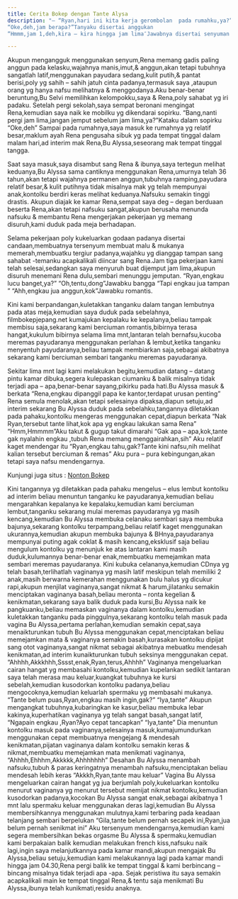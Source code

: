 ```yaml
---
title: Cerita Bokep dengan Tante Alysa
description: "– “Ryan,hari ini kita kerja gerombolan  pada rumahku,ya?”Rena tiba ke arahku
“Oke,deh,jam berapa?”Tanyaku disertai anggukan
“Hmmm,jam 1,deh,kira – kira hingga jam lima″Jawabnya disertai senyuman manis"

---
```


Akupun mengangguk menggunakan senyum,Rena memang gadis paling anggun pada kelasku,wajahnya manis,imut,& anggun,akan tetapi tubuhnya sangatlah latif,menggunakan payudara sedang,kulit putih,& pantat berisi,poly yg sahih – sahih jatuh cinta padanya,termasuk saya ,ataupun orang yg hanya nafsu melihatnya & menggodanya.Aku benar-benar beruntung,Bu Selvi memilihkan kelompokku,saya  & Rena,poly sahabat yg iri padaku.
Setelah pergi sekolah,saya  sempat beronani mengingat Rena,kemudian saya  naik ke mobilku yg dikendarai sopirku.
“Bang,nanti pergi jam lima,jangan jemput sebelum jam lima,ya?”Kataku dalam sopirku
“Oke,deh”
Sampai pada rumahnya,saya  masuk ke rumahnya yg relatif besar,maklum ayah Rena pengusaha sibuk yg pada tempat tinggal   dalam malam hari,ad interim mak   Rena,Bu Alyssa,seseorang mak   tempat tinggal   tangga.

Saat saya  masuk,saya  disambut sang Rena & ibunya,saya  tertegun melihat keduanya,Bu Alyssa sama cantiknya menggunakan Rena,umurnya telah 36 tahun,akan tetapi wajahnya permanen anggun,tubuhnya ramping,payudara relatif besar,& kulit putihnya tidak misalnya mak   yg telah mempunyai anak,kontolku berdiri keras melihat keduanya.Nafsuku semakin tinggi drastis.
Akupun diajak ke kamar Rena,sempat saya  deg – degan berduaan beserta Rena,akan tetapi nafsuku sangat,akupun berusaha menunda nafsuku & membantu Rena mengerjakan pekerjaan yg memang disuruh,kami duduk pada meja berhadapan.

Selama pekerjaan poly kukeluarkan godaan padanya disertai candaan,membuatnya tersenyum membuat malu & mukanya memerah,membuatku tergiur padanya,wajahku yg dianggap tampan  sang sahabat -temanku acapkalikali diincar sang Rena.Jam tiga pekerjaan kami telah selesai,sedangkan saya  menyuruh buat dijemput jam lima,akupun disuruh menemani Rena dulu,sembari menunggu jemputan.
“Ryan,engkau  lucu banget,ya?”
“Oh,tentu,dong”Jawabku bangga
“Tapi engkau  jua tampan ”
“Ahh,engkau  jua anggun,kok”Jawabku romantis.

Kini kami berpandangan,kuletakkan tanganku dalam tangan lembutnya pada atas meja,kemudian saya  duduk pada sebelahnya, filmbokepjepang.net kumajukan kepalaku ke kepalanya,beliau tampak membisu saja,sekarang   kami berciuman romantis,bibirnya terasa hangat,kukulum bibirnya selama lima mnt,lantaran telah bernafsu,kucoba meremas payudaranya menggunakan perlahan & lembut,ketika tanganku menyentuh payudaranya,beliau tampak membiarkan saja,sebagai akibatnya sekarang   kami berciuman sembari tanganku meremas payudaranya.

Sekitar lima mnt lagi kami melakukan begitu,kemudian datang – datang pintu kamar dibuka,segera kulepaskan ciumanku & balik  misalnya tidak terjadi apa – apa,benar-benar sayang,pikirku pada hati.Bu Alyssa masuk & berkata
“Rena,engkau  dipanggil papa ke kantor,terdapat urusan penting”
Rena semula menolak,akan tetapi selesainya dipaksa,diapun setuju,ad interim sekarang   Bu Alyssa duduk pada sebelahku,tangannya diletakkan pada pahaku,kontolku mengeras menggunakan cepat,diapun berkata
“Nak Ryan,tersebut tante lihat,kok apa yg engkau  lakukan sama Rena”
“Hmm,Hmmmm”Aku takut & gugup takut dimarahi
“Gak apa – apa,kok,tante gak nyalahin engkau ,tubuh Rena memang menggairahkan,sih”
Aku relatif kaget mendengar itu
“Ryan,engkau  tahu,gak?Tante kini   nafsu,nih melihat kalian tersebut berciuman & remas”
Aku pura – pura kebingungan,akan tetapi saya  nafsu mendengarnya.

Kunjungi juga situs : [Nonton Bokep](https://sisemok.me)

Kini tangannya yg diletakkan pada pahaku mengelus – elus lembut kontolku ad interim beliau menuntun tanganku ke payudaranya,kemudian beliau mengarahkan kepalanya ke kepalaku,kemudian kami berciuman lembut,tanganku sekarang   mulai meremas payudaranya yg masih kencang,kemudian Bu Alyssa membuka celanaku sembari saya  membuka bajunya,sekarang   kontolku terpampang,beliau relatif kaget menggunakan ukurannya,kemudian akupun membuka bajunya & BHnya,payudaranya mempunyai puting agak coklat & masih kencang,eksklusif saja beliau mengulum kontolku yg menunjuk ke atas lantaran kami masih duduk,kulumannya benar-benar enak,membuatku memejamkan mata sembari meremas payudaranya.
Kini kubuka celananya,kemudian CDnya yg telah basah,terlihatlah vaginanya yg masih latif meskipun telah memiliki 2 anak,masih berwarna kemerahan menggunakan bulu halus yg dicukur rapi,akupun menjilat vaginanya,sangat nikmat & harum,jilatanku semakin menciptakan vaginanya basah,beliau meronta – ronta kegelian & kenikmatan,sekarang   saya  balik  duduk pada kursi,Bu Alyssa naik ke pangkuanku,beliau memaskan vaginanya dalam kontolku,kemudian kuletakkan tanganku pada pinggulnya,sekarang   kontolku telah masuk pada vagina Bu Alyssa,pertama perlahan,kemudian semakin cepat,saya  menaikturunkan tubuh Bu Alyssa menggunakan cepat,menciptakan beliau memejamkan mata & vaginanya semakin basah,kurasakan kontolku dipijat sang otot vaginanya,sangat nikmat sebagai akibatnya mebuatku mendesah kenikmatan,ad interim kunaikturunkan tubuh seksinya menggunakan cepat.
“Ahhhh,Akkkhhh,Sssst,enak,Ryan,terus,Ahhhh”
Vaginanya mengeluarkan cairan hangat yg membasahi kontolku,kemudian kupelankan sedikit lantaran saya  telah merasa mau keluar,kuangkat tubuhnya ke kursi sebelah,kemudian kusodorkan kontolku padanya,beliau mengocoknya,kemudian keluarlah spermaku yg membasahi mukanya.
“Tante belum puas,Ryan,engkau  masih ingin,gak?”
“Iya,tante”
Akupun mengangkat tubuhnya,kubaringkan ke kasur,beliau membuka lebar kakinya,kuperhatikan vaginanya yg telah sangat basah,sangat latif,
“Ngapain engkau ,Ryan?Ayo cepat tancapkan”
“Iya,tante”
Dia menuntun kontolku masuk pada vaginanya,selesainya masuk,kumajumundurkan menggunakan cepat membuatnya mengejang & mendesah kenikmatan,pijatan vaginanya dalam kontolku semakin keras & nikmat,membuatku memejamkan mata menikmati vaginanya,
“Ahhhh,Ehhhm,Akkkkk,Ahhhhhhh”
Desahan Bu Alyssa menambah nafsuku,tubuh & paras keringatnya menambah nafsuku,menciptakan beliau mendesah lebih keras
“Akkkh,Ryan,tante mau keluar”
Vagina Bu Alyssa mengeluarkan cairan hangat yg jua berjumlah poly,kukeluarkan kontolku menurut vaginanya yg menurut tersebut memijat nikmat kontolku,kemudian kusodorkan padanya,kocokan Bu Alyssa sangat enak,sebagai akibatnya 1 mnt lalu spermaku keluar menggunakan deras lagi,kemudian Bu Alyssa membersihkannya menggunakan mulutnya,kami terbaring pada keadaan telanjang sembari berpelukan
“Gila,tante belum pernah secapek ini,Ryan,jua belum pernah senikmat ini”
Aku tersenyum mendengarnya,kemudian kami segera membersihkan bekas orgasme Bu Alyssa & spermaku,kemudian kami berpakaian balik  kemudian melakukan french kiss,nafsuku naik lagi,ingin saya  melanjutkannya pada kamar mandi,akupun mengajak Bu Alyssa,beliau setuju,kemudian kami melakukannya lagi pada kamar mandi hingga jam 04.30,Rena pergi balik  ke tempat tinggal   & kami berbincang – bincang misalnya tidak terjadi apa -apa.
Sejak peristiwa itu saya  semakin acapkalikali main ke tempat tinggal   Rena,& tentu saja menikmati Bu Alyssa,ibunya telah kunikmati,residu anaknya.
